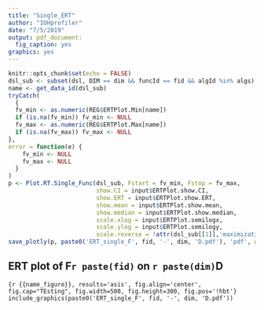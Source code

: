 ```yaml
---
title: "Single_ERT"
author: "IOHprofiler"
date: "7/5/2019"
output: pdf_document:
  fig_caption: yes
graphics: yes
---
```


```r
knitr::opts_chunk$set(echo = FALSE)
dsl_sub <- subset(dsl, DIM == dim && funcId == fid && algId %in% algs)
name <- get_data_id(dsl_sub)
tryCatch(
  {
  fv_min <- as.numeric(REG$ERTPlot.Min[name])
  if (is.na(fv_min)) fv_min <- NULL
  fv_max <- as.numeric(REG$ERTPlot.Max[name])
  if (is.na(fv_max)) fv_max <- NULL
},
error = function(e) {
    fv_min <- NULL
    fv_max <- NULL
  }
)
p <- Plot.RT.Single_Func(dsl_sub, Fstart = fv_min, Fstop = fv_max,
                         show.CI = input$ERTPlot.show.CI,
                         show.ERT = input$ERTPlot.show.ERT,
                         show.mean = input$ERTPlot.show.mean,
                         show.median = input$ERTPlot.show.median,
                         scale.xlog = input$ERTPlot.semilogx,
                         scale.ylog = input$ERTPlot.semilogy,
                         scale.reverse = !attr(dsl_sub[[1]],'maximization'))
save_plotly(p, paste0('ERT_single_F', fid, '-', dim, 'D.pdf'), 'pdf', width = 1000, height = 500)
```
## ERT plot of F`r paste(fid)` on `r paste(dim)`D 

```{r {{name_figure}}, results='asis', fig.align='center', fig.cap="TEsting", fig.width=500, fig.height=300, fig.pos='!hbt'}
include_graphics(paste0('ERT_single_F', fid, '-', dim, 'D.pdf'))
```
